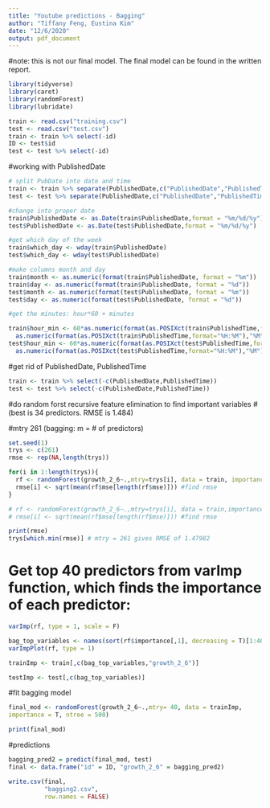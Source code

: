 ```yaml
---
title: "Youtube predictions - Bagging"
author: "Tiffany Feng, Eustina Kim"
date: "12/6/2020"
output: pdf_document
---
```

#note: this is not our final model. The final model can be found in the written report.

```r
library(tidyverse)
library(caret)
library(randomForest)
library(lubridate)
```

```r
train <- read.csv("training.csv")
test <- read.csv("test.csv")
train <- train %>% select(-id)
ID <- test$id
test <- test %>% select(-id)
```

#working with PublishedDate
```r
# split PubDate into date and time
train <- train %>% separate(PublishedDate,c("PublishedDate","PublishedTime"),sep = " ")
test <- test %>% separate(PublishedDate,c("PublishedDate","PublishedTime"),sep = " ")
```
```r
#change into proper date
train$PublishedDate <- as.Date(train$PublishedDate,format = "%m/%d/%y")
test$PublishedDate <- as.Date(test$PublishedDate,format = "%m/%d/%y")
```
```r
#get which day of the week
train$which_day <- wday(train$PublishedDate)
test$which_day <- wday(test$PublishedDate)
```
```r
#make columns month and day
train$month <- as.numeric(format(train$PublishedDate, format = "%m"))
train$day <- as.numeric(format(train$PublishedDate, format = "%d"))
test$month <- as.numeric(format(test$PublishedDate, format = "%m"))
test$day <- as.numeric(format(test$PublishedDate, format = "%d"))
```
```r
#get the minutes: hour*60 + minutes

train$hour_min <- 60*as.numeric(format(as.POSIXct(train$PublishedTime,format="%H:%M"),"%H")) +
  as.numeric(format(as.POSIXct(train$PublishedTime,format="%H:%M"),"%M"))
test$hour_min <- 60*as.numeric(format(as.POSIXct(test$PublishedTime,format="%H:%M"),"%H")) +
  as.numeric(format(as.POSIXct(test$PublishedTime,format="%H:%M"),"%M"))
```

#get rid of PublishedDate, PublishedTime
```r
train <- train %>% select(-c(PublishedDate,PublishedTime))
test <- test %>% select(-c(PublishedDate,PublishedTime))
```


#do random forst recursive feature elimination to find important variables
# (best is 34 predictors. RMSE is 1.484)

#mtry 261 (bagging: m = # of predictors)

```r
set.seed(1)
trys <- c(261)
rmse <- rep(NA,length(trys))

for(i in 1:length(trys)){
  rf <- randomForest(growth_2_6~.,mtry=trys[i], data = train, importance = T, ntree = 500)
  rmse[i] <- sqrt(mean(rf$mse[length(rf$mse)])) #find rmse
}

# rf <- randomForest(growth_2_6~.,mtry=trys[i], data = train,importance = T, ntree = 500)
# rmse[i] <- sqrt(mean(rf$mse[length(rf$mse)])) #find rmse
```

```r
print(rmse)
trys[which.min(rmse)] # mtry = 261 gives RMSE of 1.47982
```

# Get top 40 predictors from varImp function, which finds the importance of each predictor:

```r
varImp(rf, type = 1, scale = F) 

bag_top_variables <- names(sort(rf$importance[,1], decreasing = T)[1:40])
varImpPlot(rf, type = 1)
```

```r
trainImp <- train[,c(bag_top_variables,"growth_2_6")]
```
```r
testImp <- test[,c(bag_top_variables)]
```

#fit bagging model
```r
final_mod <- randomForest(growth_2_6~.,mtry= 40, data = trainImp,
importance = T, ntree = 500)
```

```r
print(final_mod)
```

#predictions
```r
bagging_pred2 = predict(final_mod, test)
final <- data.frame("id" = ID, "growth_2_6" = bagging_pred2)
```

```r
write.csv(final, 
          "bagging2.csv",
          row.names = FALSE)
```

